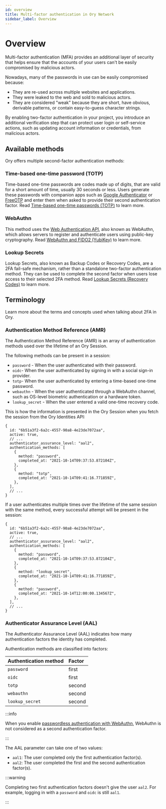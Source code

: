 ```yaml
---
id: overview
title: Multi-factor authentication in Ory Network
sidebar_label: Overview
---
```


# Overview

Multi-factor authentication (MFA) provides an additional layer of security that helps ensure that the accounts of your users can't
be easily compromised by malicious actors.

Nowadays, many of the passwords in use can be easily compromised because:

- They are re-used across multiple websites and applications.
- They were leaked to the web and sold to malicious actors.
- They are considered "weak" because they are short, have obvious, derivable patterns, or contain easy-to-guess character strings.

By enabling two-factor authentication in your project, you introduce an additional verification step that can protect user login
or self-service actions, such as updating account information or credentials, from malicious actors.

## Available methods

Ory offers multiple second-factor authentication methods:

### Time-based one-time password (TOTP)

Time-based one-time passwords are codes made up of digits, that are valid for a short amount of time, usually 30 seconds or less.
Users generate these passwords with companion apps such as [Google Authenticator](https://g.co/kgs/YgRFR5) or
[FreeOTP](https://freeotp.github.io/) and enter them when asked to provide their second authentication factor. Read
[Time-based one-time passwords (TOTP)](./15_totp.mdx) to learn more.

### WebAuthn

This method uses the [Web Authentication API](https://developer.mozilla.org/en-US/docs/Web/API/Web_Authentication_API), also known
as WebAuthn, which allows servers to register and authenticate users using public-key cryptography. Read
[WebAuthn and FIDO2 (YubiKey)](./20_webauthn-fido-yubikey.mdx) to learn more.

### Lookup Secrets

Lookup Secrets, also known as Backup Codes or Recovery Codes, are a 2FA fail-safe mechanism, rather than a standalone two-factor
authentication method. They can be used to complete the second factor when users lose access to their selected 2FA method. Read
[Lookup Secrets (Recovery Codes)](./25_lookup-secrets.mdx) to learn more.

## Terminology

Learn more about the terms and concepts used when talking about 2FA in Ory.

### Authentication Method Reference (AMR)

The Authentication Method Reference (AMR) is an array of authentication methods used over the lifetime of an Ory Session.

The following methods can be present in a session:

- `password` - When the user authenticated with their password.
- `oidc`- When the user authenticated by signing in with a social sign-in provider.
- `totp`- When the user authenticated by entering a time-based one-time password.
- `webauthn` - When the user authenticated through a WebAuthn channel, such as OS-level biometric authentication or a hardware
  token.
- `lookup_secret` - When the user entered a valid one-time recovery code.

This is how the information is presented in the Ory Session when you fetch the session from the Ory Identities API:

```json5 title="Sample Ory Session JSON payload"
{
  id: "6b51a3f2-6a2c-4557-90a8-4e23de7072aa",
  active: true,
  // ...
  authenticator_assurance_level: "aal2",
  authentication_methods: [
    {
      method: "password",
      completed_at: "2021-10-14T09:37:53.872104Z",
    },
    {
      method: "totp",
      completed_at: "2021-10-14T09:41:16.771859Z",
    },
  ],
  // ...
}
```

If a user authenticates multiple times over the lifetime of the same session with the same method, every successful attempt will
be present in the session:

```json5 title="Sample Ory Session JSON Payload"
{
  id: "6b51a3f2-6a2c-4557-90a8-4e23de7072aa",
  active: true,
  // ...
  authenticator_assurance_level: "aal2",
  authentication_methods: [
    {
      method: "password",
      completed_at: "2021-10-14T09:37:53.872104Z",
    },
    {
      method: "lookup_secret",
      completed_at: "2021-10-14T09:41:16.771859Z",
    },
    {
      method: "password",
      completed_at: "2021-10-14T12:00:00.134567Z",
    },
  ],
  // ...
}
```

### Authenticator Assurance Level (AAL)

The Authenticator Assurance Level (AAL) indicates how many authentication factors the identity has completed.

Authentication methods are classified into factors:

| Authentication method | Factor |
| :-------------------- | :----- |
| `password`            | first  |
| `oidc`                | first  |
| `totp`                | second |
| `webauthn`            | second |
| `lookup_secret`       | second |

:::info

When you enable [passwordless authentication with WebAuthn](../passwordless/01_webauthn.mdx), WebAuthn is not considered as a
second authentication factor.

:::

The AAL parameter can take one of two values:

- `aal1`: The user completed only the first authentication factor(s).
- `aal2`: The user completed the first and the second authentication factor(s).

:::warning

Completing two first authentication factors doesn't give the user `aal2`. For example, logging in with a `password` and `oidc` is
still `aal1`.

:::
